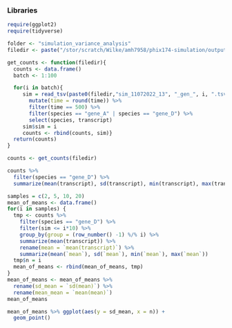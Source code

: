 ### Libraries
```r
require(ggplot2)
require(tidyverse)
```

```r
folder <- "simulation_variance_analysis"
filedir <- paste("/stor/scratch/Wilke/amh7958/phix174-simulation/output/", folder, "/", sep="")
```

```r
get_counts <- function(filedir){
  counts <- data.frame()
  batch <- 1:100

  for(i in batch){
     sim = read_tsv(paste0(filedir,"sim_11072022_13", "_gen_", i, ".tsv" )) %>% 
       mutate(time = round(time)) %>% 
       filter(time == 500) %>% 
       filter(species == "gene_A" | species == "gene_D") %>%
       select(species, transcript)
     sim$sim = i
     counts <- rbind(counts, sim)}
  return(counts)
}
```

```r
counts <- get_counts(filedir)
```

```r
counts %>% 
  filter(species == "gene_D") %>%
  summarize(mean(transcript), sd(transcript), min(transcript), max(transcript))

```

```r
samples = c(2, 5, 10, 20)
mean_of_means <- data.frame()
for(i in samples) {
  tmp <- counts %>% 
    filter(species == "gene_D") %>%
    filter(sim <= i*10) %>%
    group_by(group = (row_number() -1) %/% i) %>%
    summarize(mean(transcript)) %>%
    rename(mean = `mean(transcript)`) %>%
    summarize(mean(`mean`), sd(`mean`), min(`mean`), max(`mean`)) 
  tmp$n = i
  mean_of_means <- rbind(mean_of_means, tmp)
}
mean_of_means <- mean_of_means %>%
  rename(sd_mean = `sd(mean)`) %>%
  rename(mean_mean = `mean(mean)`)
mean_of_means

mean_of_means %>% ggplot(aes(y = sd_mean, x = n)) +
  geom_point()
```

